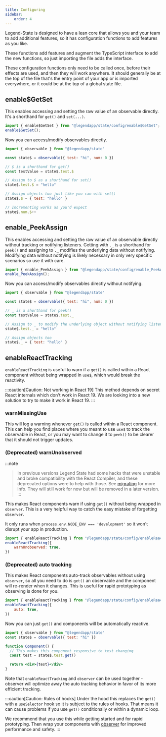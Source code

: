 ```yaml
---
title: Configuring
sidebar:
    order: 4
---
```


Legend-State is designed to have a lean core that allows you and your team to add additional features, so it has configuration functions to add features as you like.

These functions add features and augment the TypeScript interface to add the new functions, so just importing the file adds the interface.

These configuration functions only need to be called once, before their effects are used, and then they will work anywhere. It should generally be at the top of the file that's the entry point of your app or is imported everywhere, or it could be at the top of a global state file.

## enable$GetSet

This enables accessing and setting the raw value of an observable directly. It's a shorthand for `get()` and `set(...)`.

```js
import { enable$GetSet } from "@legendapp/state/config/enable$GetSet";
enable$GetSet();
```

Now you can access/modify observables directly.

```js
import { observable } from "@legendapp/state"

const state$ = observable({ test: "hi", num: 0 })

// $ is a shorthand for get()
const testValue = state$.test.$

// Assign to $ as a shorthand for set()
state$.test.$ = "hello"

// Assign objects too just like you can with set()
state$.$ = { test: "hello" }

// Incrementing works as you'd expect
state$.num.$++
```

## enable_PeekAssign

This enables accessing and setting the raw value of an observable directly without tracking or notifying listeners. Getting with `._` is a shorthand for `peek()` and assigning to `._` modifies the underlying data without notifying. Modifying data without notifying is likely necessary in only very specific scenarios so use it with care.

```js
import { enable_PeekAssign } from "@legendapp/state/config/enable_PeekAssign";
enable_PeekAssign();
```

Now you can access/modify observables directly without notifying.

```js
import { observable } from "@legendapp/state"

const state$ = observable({ test: "hi", num: 0 })

// _ is a shorthand for peek()
const testValue = state$.test._

// Assign to _ to modify the underlying object without notifying listeners
state$.test._ = "hello"

// Assign objects too
state$._ = { test: "hello" }
```

## enableReactTracking

`enableReactTracking` is useful to warn if a `get()` is called within a React component without being wrapped in `use$`, which would break the reactivity.

:::caution[Caution: Not working in React 19]
This method depends on secret React internals which don't work in React 19. We are looking into a new solution to try to make it work in React 19.
:::

### warnMissingUse

This will log a warning whenever `get()` is called within a React component. This can help you find places where you meant to use `use$` to track the observable in React, or you may want to change it to `peek()` to be clearer that it should not trigger updates.


### (Deprecated) warnUnobserved

:::note
> In previous versions Legend State had some hacks that were unstable and broke compatibility with the React Compiler, and these deprecated options were to help with those. See [migrating](../../other/migrating) for more info. They will still work for now but will be removed in a later version.
:::

This makes React components warn if using `get()` without being wrapped in `observer`. This is a very helpful way to catch the easy mistake of forgetting `observer`.

It only runs when `process.env.NODE_ENV === 'development'` so it won't disrupt your app in production.

```js
import { enableReactTracking } from "@legendapp/state/config/enableReactTracking"
enableReactTracking({
    warnUnobserved: true,
})
```

### (Deprecated) auto tracking

This makes React components auto-track observables without using `observer`, so all you need to do is `get()` an observable and the component will re-render when it changes. This is useful for rapid prototyping as observing is done for you.

```js
import { enableReactTracking } from "@legendapp/state/config/enableReactTracking"
enableReactTracking({
    auto: true,
})
```

Now you can just `get()` and components will be automatically reactive.

```jsx
import { observable } from "@legendapp/state"
const state$ = observable({ test: "hi" })

function Component() {
  // This makes this component responsive to test changing
  const test = state$.test.get()

  return <div>{test}</div>
}
```

Note that `enableReactTracking` and `observer` can be used together - observer will optimize away the auto tracking behavior in favor of its more efficient tracking.

:::caution[Caution: Rules of hooks]
Under the hood this replaces the `get()` with a `useSelector` hook so it is subject to the rules of hooks. That means it can cause problems if you use `get()` conditionally or within a dynamic loop.

We recommend that you use this while getting started and for rapid prototyping. Then wrap your components with [observer](../../react/react-api/#observer) for improved performance and safety.
:::